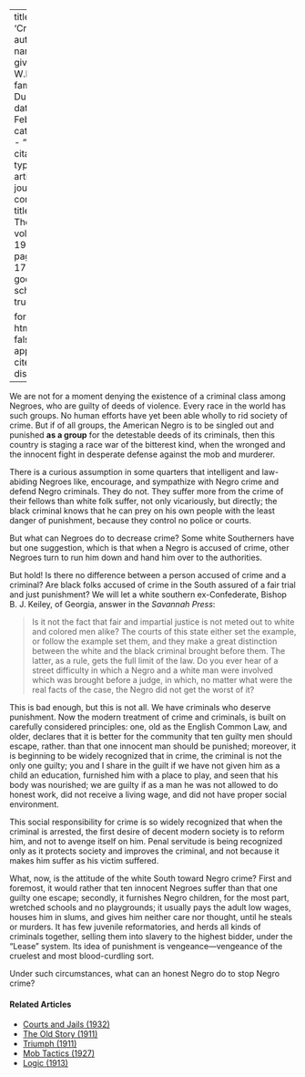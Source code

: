 
---
title: 'Crime'
author:
  - name:
      given: W.E.B.
      family: Du Bois
date: Feb. 1920
categories: 
  - ""
citation: 
  type: article-journal
  container-title: The Crisis
  volume: 19
  issue: 4
  page: 172-173
google-scholar: true

format:
  html:
    toc: false
    appendix-cite-as: display
---


We are not for a moment denying the existence of a criminal class among Negroes, who are guilty of deeds of violence. Every race in the world has such groups. No human efforts have yet been able wholly to rid society of crime. But if of all groups, the American Negro is to be singled out and punished **as a group** for the detestable deeds of its criminals, then this country is staging a race war of the bitterest kind, when the wronged and the innocent fight in desperate defense against the mob and murderer.

There is a curious assumption in some quarters that intelligent and law-abiding Negroes like, encourage, and sympathize with Negro crime and defend Negro criminals. They do not. They suffer more from the crime of their fellows than white folk suffer, not only vicariously, but directly; the black criminal knows that he can prey on his own people with the least danger of punishment, because they control no police or courts.

But what can Negroes do to decrease crime? Some white Southerners have but one suggestion, which is that when a Negro is accused of crime, other Negroes turn to run him down and hand him over to the authorities.



But hold! Is there no difference between a person accused of crime and a criminal? Are black folks accused of crime in the South assured of a fair trial and just punishment? We will let a white southern ex-Confederate, Bishop B. J. Keiley, of Georgia, answer in the *Savannah Press*:

> Is it not the fact that fair and impartial justice is not meted out to white and colored men alike? The courts of this state either set the example, or follow the example set them, and they make a great distinction between the white and the black criminal brought before them. The latter, as a rule, gets the full limit of the law. Do you ever hear of a street difficulty in which a Negro and a white man were involved which was brought before a judge, in which, no matter what were the real facts of the case, the Negro did not get the worst of it?

 This is bad enough, but this is not all. We have criminals who deserve punishment. Now the modern treatment of crime and criminals, is built on carefully considered principles: one, old as the English Common Law, and older, declares that it is better for the community that ten guilty men should escape, rather. than that one innocent man should be punished; moreover, it is beginning to be widely recognized that in crime, the criminal is not the only one guilty; you and I share in the guilt if we have not given him as a child an education, furnished him with a place to play, and seen that his body was nourished; we are guilty if as a man he was not allowed to do honest work, did not receive a living wage, and did not have proper social environment.

This social responsibility for crime is so widely recognized that when the criminal is arrested, the first desire of decent modern society is to reform him, and not to avenge itself on him. Penal servitude is being recognized only as it protects society and improves the criminal, and not because it makes him suffer as his victim suffered.

What, now, is the attitude of the white South toward Negro crime? First and foremost, it would rather that ten innocent Negroes suffer than that one guilty one escape; secondly, it furnishes Negro children, for the most part, wretched schools and no playgrounds; it usually pays the adult low wages, houses him in slums, and gives him neither care nor thought, until he steals or murders. It has few juvenile reformatories, and herds all kinds of criminals together, selling them into slavery to the highest bidder, under the "Lease" system. Its idea of punishment is vengeance---vengeance of the cruelest and most blood-curdling sort.

 Under such circumstances, what can an honest Negro do to stop Negro crime?

 

<!-- Similar articles start here -->
<div  class="clear-wrap"></div>

#### Related Articles

* [Courts and Jails (1932)](/Volumes/39/04/courts_and_jails.html)
* [The Old Story (1911)](/Volumes/01/03/old_story.html)
* [Triumph (1911)](/Volumes/02/05/triumph.html)
* [Mob Tactics (1927)](/Volumes/34/06/mob_tactics.html)
* [Logic (1913)](/Volumes/06/02/logic.html)

<!-- Similar articles end here -->